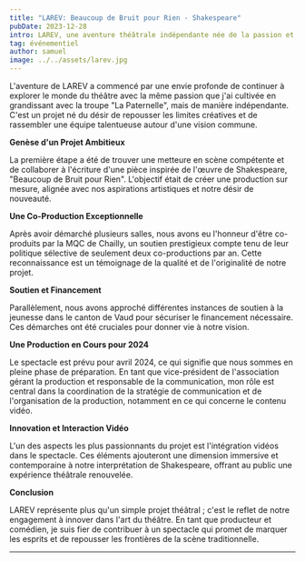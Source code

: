 ```yaml
---
title: "LAREV: Beaucoup de Bruit pour Rien - Shakespeare"
pubDate: 2023-12-28
intro: LAREV, une aventure théâtrale indépendante née de la passion et de la créativité, mêlant Shakespeare et innovation scénique. Découvrez mon rôle dans cette production unique.
tag: événementiel
author: samuel
image: ../../assets/larev.jpg
---
```


L'aventure de LAREV a commencé par une envie profonde de continuer à explorer le monde du théâtre avec la même passion que j'ai cultivée en grandissant avec la troupe "La Paternelle", mais de manière indépendante. C'est un projet né du désir de repousser les limites créatives et de rassembler une équipe talentueuse autour d'une vision commune.

**Genèse d'un Projet Ambitieux**

La première étape a été de trouver une metteure en scène compétente et de collaborer à l'écriture d'une pièce inspirée de l'œuvre de Shakespeare, "Beaucoup de Bruit pour Rien". L'objectif était de créer une production sur mesure, alignée avec nos aspirations artistiques et notre désir de nouveauté.

**Une Co-Production Exceptionnelle**

Après avoir démarché plusieurs salles, nous avons eu l'honneur d'être co-produits par la MQC de Chailly, un soutien prestigieux compte tenu de leur politique sélective de seulement deux co-productions par an. Cette reconnaissance est un témoignage de la qualité et de l'originalité de notre projet.

**Soutien et Financement**

Parallèlement, nous avons approché différentes instances de soutien à la jeunesse dans le canton de Vaud pour sécuriser le financement nécessaire. Ces démarches ont été cruciales pour donner vie à notre vision.

**Une Production en Cours pour 2024**

Le spectacle est prévu pour avril 2024, ce qui signifie que nous sommes en pleine phase de préparation. En tant que vice-président de l'association gérant la production et responsable de la communication, mon rôle est central dans la coordination de la stratégie de communication et de l'organisation de la production, notamment en ce qui concerne le contenu vidéo.

**Innovation et Interaction Vidéo**

L'un des aspects les plus passionnants du projet est l'intégration vidéos dans le spectacle. Ces éléments ajouteront une dimension immersive et contemporaine à notre interprétation de Shakespeare, offrant au public une expérience théâtrale renouvelée.

**Conclusion**

LAREV représente plus qu'un simple projet théâtral ; c'est le reflet de notre engagement à innover dans l'art du théâtre. En tant que producteur et comédien, je suis fier de contribuer à un spectacle qui promet de marquer les esprits et de repousser les frontières de la scène traditionnelle.

---
